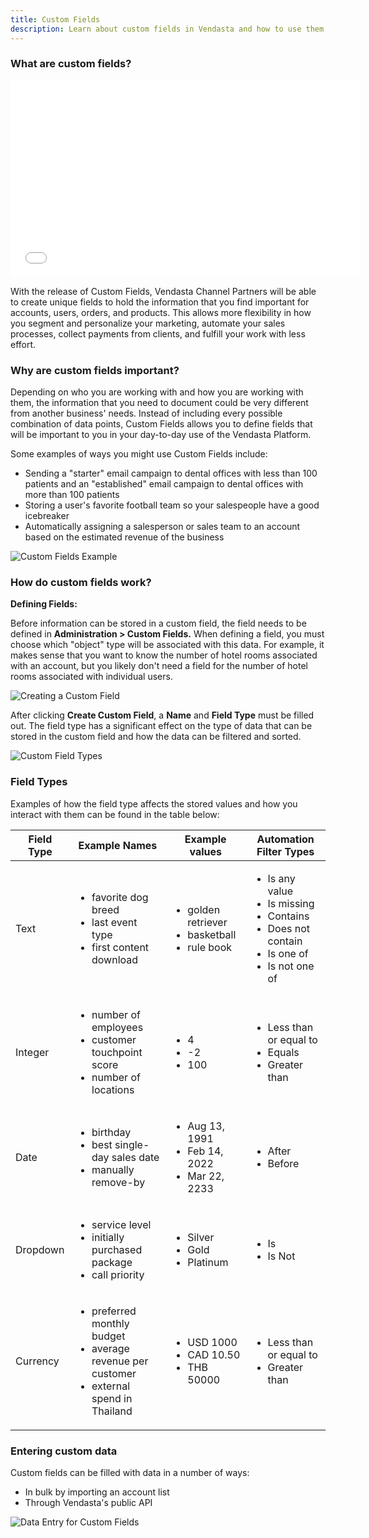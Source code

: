 ```yaml
---
title: Custom Fields
description: Learn about custom fields in Vendasta and how to use them effectively
---
```


### **What are custom fields?**

<iframe src="//fast.wistia.com/embed/iframe/3vkidhas6i" width="560" height="315" frameborder="0" allowfullscreen=""></iframe>

With the release of Custom Fields, Vendasta Channel Partners will be able to create unique fields to hold the information that you find important for accounts, users, orders, and products. This allows more flexibility in how you segment and personalize your marketing, automate your sales processes, collect payments from clients, and fulfill your work with less effort.

### **Why are custom fields important?**

Depending on who you are working with and how you are working with them, the information that you need to document could be very different from another business' needs. Instead of including every possible combination of data points, Custom Fields allows you to define fields that will be important to you in your day-to-day use of the Vendasta Platform. 

Some examples of ways you might use Custom Fields include:

- Sending a "starter" email campaign to dental offices with less than 100 patients and an "established" email campaign to dental offices with more than 100 patients
- Storing a user's favorite football team so your salespeople have a good icebreaker
- Automatically assigning a salesperson or sales team to an account based on the estimated revenue of the business 

![Custom Fields Example](../img/administration/data-management/custom-fields-example.jpg)

### **How do custom fields work?**

**Defining Fields:**

Before information can be stored in a custom field, the field needs to be defined in **Administration > Custom Fields.** When defining a field, you must choose which "object" type will be associated with this data. For example, it makes sense that you want to know the number of hotel rooms associated with an account, but you likely don't need a field for the number of hotel rooms associated with individual users.

![Creating a Custom Field](../img/administration/data-management/custom-fields-create.jpg)

After clicking **Create Custom Field**, a **Name** and **Field Type** must be filled out. The field type has a significant effect on the type of data that can be stored in the custom field and how the data can be filtered and sorted.

![Custom Field Types](../img/administration/data-management/custom-fields-type.jpg)

### **Field Types**

Examples of how the field type affects the stored values and how you interact with them can be found in the table below:

| **Field Type** | **Example Names** | **Example values** | **Automation Filter Types** |
| --- | --- | --- | --- |
| Text | <ul><li>favorite dog breed</li><li>last event type</li><li>first content download</li></ul> | <ul><li>golden retriever</li><li>basketball</li><li>rule book</li></ul> | <ul><li>Is any value</li><li>Is missing</li><li>Contains</li><li>Does not contain</li><li>Is one of</li><li>Is not one of</li></ul> |
| Integer | <ul><li>number of employees</li><li>customer touchpoint score</li><li>number of locations</li></ul> | <ul><li>4</li><li>-2</li><li>100</li></ul> | <ul><li>Less than or equal to</li><li>Equals</li><li>Greater than</li></ul> |
| Date | <ul><li>birthday</li><li>best single-day sales date</li><li>manually remove-by</li></ul> | <ul><li>Aug 13, 1991</li><li>Feb 14, 2022</li><li>Mar 22, 2233</li></ul> | <ul><li>After</li><li>Before</li></ul> |
| Dropdown | <ul><li>service level</li><li>initially purchased package</li><li>call priority</li></ul> | <ul><li>Silver</li><li>Gold</li><li>Platinum</li></ul> | <ul><li>Is</li><li>Is Not</li></ul> |
| Currency | <ul><li>preferred monthly budget</li><li>average revenue per customer</li><li>external spend in Thailand</li></ul> | <ul><li>USD 1000</li><li>CAD 10.50</li><li>THB 50000</li></ul> | <ul><li>Less than or equal to</li><li>Greater than</li></ul> |

### **Entering custom data**

Custom fields can be filled with data in a number of ways:

- In bulk by importing an account list
- Through Vendasta's public API

![Data Entry for Custom Fields](../img/administration/data-management/custom-fields-data-entry.jpg)